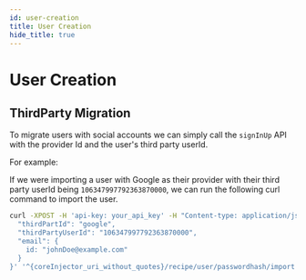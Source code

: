 ```yaml
---
id: user-creation
title: User Creation
hide_title: true
---
```



# User Creation

<!-- COPY SECTION -->
<!-- ./thirdpartyemailpassword/migration/account-creation/user-creation.mdx -->
<!-- 2 -->

<CoreInjector>

## ThirdParty Migration

To migrate users with social accounts we can simply call the `signInUp` API with the provider Id and the user's third party userId.

For example:

If we were importing a user with Google as their provider with their third party userId being `106347997792363870000`, we can run the following curl command to import the user.  

  ```bash
  curl -XPOST -H 'api-key: your_api_key' -H "Content-type: application/json" -d '{ 
    "thirdPartId": "google",
    "thirdPartyUserId": "106347997792363870000",
    "email": {
      id: "johnDoe@example.com"
    }
  }' '^{coreInjector_uri_without_quotes}/recipe/user/passwordhash/import'
  ```

</CoreInjector>

<!-- END COPY SECTION -->
